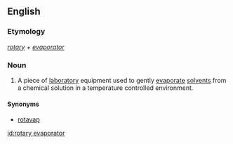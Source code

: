 ==English==
{{wikipedia}}

===Etymology===
''[[rotary]] + [[evaporator]]''

===Noun===
{{en-noun|sg=[[rotary]] [[evaporator]]}}

# {{context|chemistry|biochemistry}} A piece of [[laboratory]] equipment used to gently [[evaporate]] [[solvents]] from a chemical solution in a temperature controlled environment.

====Synonyms====
* [[rotavap]]

[[id:rotary evaporator]]